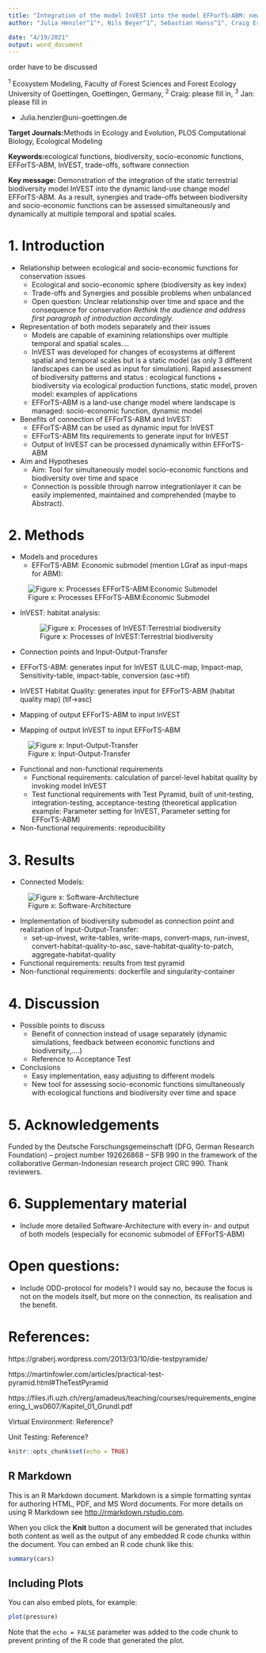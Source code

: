 ```yaml
---
title: "Integration of the model InVEST into the model EFForTS-ABM: new tool for dynamic simulation of socio-economic functions and ecological functions (biodiversity) simultaneously "
author: "Julia Henzler^1^*, Nils Beyer^1^, Sebastian Hanss^1^, Craig Eric Simpkins^2^, Jan Salecker^ 3^, Kerstin Wiegand^1^"

date: "4/19/2021"
output: word_document
---
```

order have to be discussed

^1^ Ecosystem Modeling, Faculty of Forest Sciences and Forest Ecology University of Goettingen, Goettingen, Germany, ^2^ Craig: please fill in, ^3^ Jan: please fill in

* Julia.henzler@uni-goettingen.de

**Target Journals:**Methods in Ecology and Evolution, PLOS Computational Biology, Ecological Modeling


**Keywords:**ecological functions, biodiversity, socio-economic functions, EFForTS-ABM, InVEST, trade-offs, software connection 


**Key message:** Demonstration of the integration of the static terrestrial biodiversity model InVEST into the dynamic land-use change model EFForTS-ABM. As a result, synergies and trade-offs between biodiversity and socio-economic functions can be assessed simultaneously and dynamically at multiple temporal and spatial scales.


# 1. Introduction
*	Relationship between ecological and socio-economic functions for conservation issues
    +	Ecological and socio-economic sphere (biodiversity as key index)
    +	Trade-offs and Synergies and possible problems when unbalanced
    +	Open question: Unclear relationship over time and space and the consequence for conservation
*Rethink the audience and address first paragraph of introduction accordingly.*
*	Representation of both models separately and their issues 
    + Models are capable of examining relationships over multiple temporal and spatial scales....
    + InVEST was developed for changes of ecosystems at different spatial and temporal scales but is a static model (as only 3 different landscapes can be used as input for simulation). Rapid assessment of biodiversity patterns and status : ecological functions + biodiversity via ecological production functions, static model, proven model: examples of applications 
    +	EFForTS-ABM is a land-use change model where landscape is managed: socio-economic function, dynamic model

*	Benefits of connection of EFForTS-ABM and InVEST:
    +	EFForTS-ABM can be used as dynamic input for InVEST
    +	EFForTS-ABM fits requirements to generate input for InVEST 
    +	Output of InVEST can be processed dynamically within EFForTS-ABM

*	Aim and Hypotheses
    +	Aim: Tool for simultaneously model socio-economic functions and biodiversity over time and space
    +	Connection is possible through narrow integrationlayer it can be easily implemented, maintained and comprehended (maybe to Abstract).	


# 2. Methods
*	Models and procedures
    +	EFForTS-ABM: Economic submodel (mention LGraf as input-maps for ABM):
  
  ![Figure x: Processes EFForTS-ABM:Economic Submodel](figures/png/Economic_simple.png)
  
  
  +	InVEST: habitat analysis:
    
    ![Figure x: Processes of InVEST:Terrestrial biodiversity](figures/png/InVEST.png)
*	Connection points and Input-Output-Transfer
*	EFForTS-ABM: generates input for InVEST (LULC-map, Impact-map, Sensitivity-table, impact-table, conversion (asc->tif)
*	InVEST Habitat Quality: generates input for EFForTS-ABM (habitat quality map) (tif->asc)
*	Mapping of output EFForTS-ABM to input InVEST
*	Mapping of output InVEST to input EFForTS-ABM

![Figure x: Input-Output-Transfer](figures/png/Input-Output-Transfer.png)

*	Functional and non-functional requirements
    +	Functional requirements: calculation of parcel-level habitat quality by invoking model InVEST
	  + Test functional requirements with Test Pyramid, built of unit-testing, integration-testing, acceptance-testing (theoretical application example: Parameter setting for InVEST, Parameter setting for EFForTS-ABM)
*	Non-functional requirements: reproducibility

# 3. Results
*	Connected Models:

![Figure x: Software-Architecture](figures/png/Software-Architecture.png)
 
*	Implementation of biodiversity submodel as connection point and realization of Input-Output-Transfer: 
    +	set-up-invest, write-tables, write-maps, convert-maps, run-invest, convert-habitat-quality-to-asc, save-habitat-quality-to-patch, aggregate-habitat-quality 
*	Functional requirements: results from test pyramid
*	Non-functional requirements: dockerfile and singularity-container	

# 4. Discussion
*	Possible points to discuss
    +	Benefit of connection instead of usage separately (dynamic simulations, feedback between economic functions and biodiversity,….)
    +	Reference to Acceptance Test
*	Conclusions
    +	Easy implementation, easy adjusting to different models
    +	New tool for assessing socio-economic functions simultaneously with ecological functions and biodiversity over time and space 
	
# 5. Acknowledgements
Funded by the Deutsche Forschungsgemeinschaft (DFG, German Research Foundation) – project number 192626868 – SFB 990 in the framework of the collaborative German-Indonesian research project CRC 990. Thank reviewers.	

# 6. Supplementary material
*	Include more detailed Software-Architecture with every in- and output of both models (especially for economic submodel of EFForTS-ABM)


# Open questions:
* Include ODD-protocol for models? I would say no, because the focus is not on the models itself, but more on the connection, its realisation and the benefit.

# References:
https://graberj.wordpress.com/2013/03/10/die-testpyramide/

https://martinfowler.com/articles/practical-test-pyramid.html#TheTestPyramid

https://files.ifi.uzh.ch/rerg/amadeus/teaching/courses/requirements_engineering_I_ws0607/Kapitel_01_Grundl.pdf

Virtual Environment: Reference?

Unit Testing: Reference?




```r
knitr::opts_chunk$set(echo = TRUE)
```

## R Markdown

This is an R Markdown document. Markdown is a simple formatting syntax for authoring HTML, PDF, and MS Word documents. For more details on using R Markdown see <http://rmarkdown.rstudio.com>.

When you click the **Knit** button a document will be generated that includes both content as well as the output of any embedded R code chunks within the document. You can embed an R code chunk like this:

```r
summary(cars)
```

## Including Plots

You can also embed plots, for example:

```r
plot(pressure)
```

Note that the `echo = FALSE` parameter was added to the code chunk to prevent printing of the R code that generated the plot.
